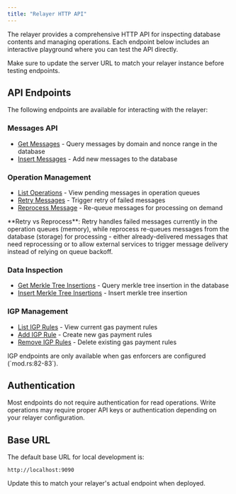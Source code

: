 ```yaml
---
title: "Relayer HTTP API"
---
```


The relayer provides a comprehensive HTTP API for inspecting database contents and managing operations. Each endpoint below includes an interactive playground where you can test the API directly.

<Note>
Make sure to update the server URL to match your relayer instance before testing endpoints.
</Note>

## API Endpoints

The following endpoints are available for interacting with the relayer:

### Messages API
- [Get Messages](/docs/operate/relayer/api/messages/get-messages) - Query messages by domain and nonce range in the database
- [Insert Messages](/docs/operate/relayer/api/messages/post-messages) - Add new messages to the database

### Operation Management
- [List Operations](/docs/operate/relayer/api/operations/get-operations) - View pending messages in operation queues
- [Retry Messages](/docs/operate/relayer/api/operations/post-message-retry) - Trigger retry of failed messages
- [Reprocess Message](/docs/operate/relayer/api/operations/post-reprocess-message) - Re-queue messages for processing on demand

<Info>
**Retry vs Reprocess**: Retry handles failed messages currently in the operation queues (memory), while reprocess re-queues messages from the database (storage) for processing - either already-delivered messages that need reprocessing or to allow external services to trigger message delivery instead of relying on queue backoff.
</Info>

### Data Inspection
- [Get Merkle Tree Insertions](/docs/operate/relayer/api/merkle-tree-insertions/get-merkle-tree-insertions) - Query merkle tree insertion in the database
- [Insert Merkle Tree Insertions](/docs/operate/relayer/api/merkle-tree-insertions/post-merkle-tree-insertions) - Insert merkle tree insertion

### IGP Management
- [List IGP Rules](/docs/operate/relayer/api/igp/get-igp-rules) - View current gas payment rules
- [Add IGP Rule](/docs/operate/relayer/api/igp/post-igp-rules) - Create new gas payment rules
- [Remove IGP Rules](/docs/operate/relayer/igp/api/delete-igp-rules) - Delete existing gas payment rules

<Note>
IGP endpoints are only available when gas enforcers are configured (`mod.rs:82-83`).
</Note>

## Authentication

Most endpoints do not require authentication for read operations. Write operations may require proper API keys or authentication depending on your relayer configuration.

## Base URL

The default base URL for local development is:
```
http://localhost:9090
```

Update this to match your relayer's actual endpoint when deployed.
